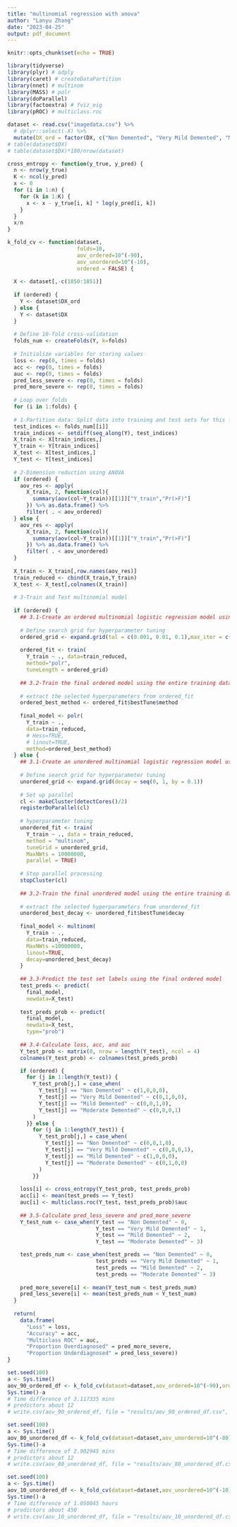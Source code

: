 ```yaml
---
title: "multinomial regression with anova"
author: "Lanyu Zhang"
date: "2023-04-25"
output: pdf_document
---
```


```r
knitr::opts_chunk$set(echo = TRUE)
```

```r
library(tidyverse)
library(plyr) # adply
library(caret) # createDataPartition
library(nnet) # multinom
library(MASS) # polr
library(doParallel)
library(factoextra) # fviz_eig
library(pROC) # multiclass.roc
```

```r
dataset <- read.csv("imagedata.csv") %>% 
  # dplyr::select(-X) %>%
  mutate(DX_ord = factor(DX, c("Non Demented", "Very Mild Demented", "Mild Demented", "Moderate Demented")))
# table(dataset$DX)
# table(dataset$DX)*100/nrow(dataset)
```

```r
cross_entropy <- function(y_true, y_pred) {
  n <- nrow(y_true)
  K <- ncol(y_pred)
  x <- 0
  for (i in 1:n) {
    for (k in 1:K) {
      x <- x - y_true[i, k] * log(y_pred[i, k])
    }
  }
  x/n
}

k_fold_cv <- function(dataset,
                      folds=10,
                      aov_ordered=10^(-90),
                      aov_unordered=10^(-10),
                      ordered = FALSE) {
  
  X <- dataset[,-c(1850:1851)]
  
  if (ordered) {
    Y <- dataset$DX_ord
  } else {
    Y <- dataset$DX
  }
  
  # Define 10-fold cross-validation
  folds_num <- createFolds(Y, k=folds)
  
  # Initialize variables for storing values
  loss <- rep(0, times = folds)
  acc <- rep(0, times = folds)
  auc <- rep(0, times = folds)
  pred_less_severe <- rep(0, times = folds)
  pred_more_severe <- rep(0, times = folds)
  
  # Loop over folds
  for (i in 1:folds) {
  
  # 1-Partition data: Split data into training and test sets for this fold
  test_indices <- folds_num[[i]]
  train_indices <- setdiff(seq_along(Y), test_indices)
  X_train <- X[train_indices,]
  Y_train <- Y[train_indices]
  X_test <- X[test_indices,]
  Y_test <- Y[test_indices]
  
  # 2-Dimension reduction using ANOVA
  if (ordered) {
    aov_res <- apply(
      X_train, 2, function(col){
        summary(aov(col~Y_train))[[1]]["Y_train","Pr(>F)"]
      }) %>% as.data.frame() %>%
      filter( . < aov_ordered)
  } else {
    aov_res <- apply(
      X_train, 2, function(col){
        summary(aov(col~Y_train))[[1]]["Y_train","Pr(>F)"]
      }) %>% as.data.frame() %>%
      filter( . < aov_unordered)
  }
  
  X_train <- X_train[,row.names(aov_res)]
  train_reduced <- cbind(X_train,Y_train)
  X_test <- X_test[,colnames(X_train)]
  
  # 3-Train and Test multinomial model
  
  if (ordered) {
    ## 3.1-Create an ordered multinomial logistic regression model using MASS::polr
    
    # Define search grid for hyperparameter tuning
    ordered_grid <- expand.grid(tol = c(0.001, 0.01, 0.1),max_iter = c(50, 100, 200))
    
    ordered_fit <- train(
      Y_train ~ ., data=train_reduced,
      method="polr",
      tuneLength = ordered_grid)
    
    ## 3.2-Train the final ordered model using the entire training dataset with the selected hyperparameters
    
    # extract the selected hyperparameters from ordered_fit
    ordered_best_method <- ordered_fit$bestTune$method
    
    final_model <- polr(
      Y_train ~ .,
      data=train_reduced,
      # Hess=TRUE,
      # linout=TRUE,
      method=ordered_best_method)
  } else {
    ## 3.1-Create an unordered multinomial logistic regression model using nnet::multinom
    
    # Define search grid for hyperparameter tuning
    unordered_grid <- expand.grid(decay = seq(0, 1, by = 0.1))
    
    # Set up parallel
    cl <- makeCluster(detectCores()/2)
    registerDoParallel(cl)
    
    # hyperparameter tuning
    unordered_fit <- train(
      Y_train ~ ., data = train_reduced,
      method = "multinom",
      tuneGrid = unordered_grid,
      MaxNWts = 10000000,
      parallel = TRUE)
    
    # Stop parallel processing
    stopCluster(cl)
    
    ## 3.2-Train the final unordered model using the entire training dataset with the selected hyperparameters
    
    # extract the selected hyperparameters from unordered_fit
    unordered_best_decay <- unordered_fit$bestTune$decay
    
    final_model <- multinom(
      Y_train ~ .,
      data=train_reduced,
      MaxNWts =10000000,
      linout=TRUE,
      decay=unordered_best_decay)
    }
  
    ## 3.3-Predict the test set labels using the final ordered model
    test_preds <- predict(
      final_model,
      newdata=X_test)
    
    test_preds_prob <- predict(
      final_model,
      newdata=X_test,
      type="prob")
  
    ## 3.4-Calculate loss, acc, and auc
    Y_test_prob <- matrix(0, nrow = length(Y_test), ncol = 4)
    colnames(Y_test_prob) <- colnames(test_preds_prob)

    if (ordered) {
      for (j in 1:length(Y_test)) {
        Y_test_prob[j,] = case_when(
          Y_test[j] == "Non Demented" ~ c(1,0,0,0),
          Y_test[j] == "Very Mild Demented" ~ c(0,1,0,0),
          Y_test[j] == "Mild Demented" ~ c(0,0,1,0),
          Y_test[j] == "Moderate Demented" ~ c(0,0,0,1)
        )
      }} else {
        for (j in 1:length(Y_test)) {
          Y_test_prob[j,] = case_when(
            Y_test[j] == "Non Demented" ~ c(0,0,1,0),
            Y_test[j] == "Very Mild Demented" ~ c(0,0,0,1),
            Y_test[j] == "Mild Demented" ~ c(1,0,0,0),
            Y_test[j] == "Moderate Demented" ~ c(0,1,0,0)
          )
        }}
    
    loss[i] <- cross_entropy(Y_test_prob, test_preds_prob)
    acc[i] <- mean(test_preds == Y_test)
    auc[i] <- multiclass.roc(Y_test, test_preds_prob)$auc
    
    ## 3.5-Calculate pred_less_severe and pred_more_severe
    Y_test_num <- case_when(Y_test == "Non Demented" ~ 0,
                            Y_test == "Very Mild Demented" ~ 1,
                            Y_test == "Mild Demented" ~ 2,
                            Y_test == "Moderate Demented" ~ 3)

    test_preds_num <- case_when(test_preds == "Non Demented" ~ 0,
                            test_preds == "Very Mild Demented" ~ 1,
                            test_preds == "Mild Demented" ~ 2,
                            test_preds == "Moderate Demented" ~ 3)
    
    pred_more_severe[i] <- mean(Y_test_num < test_preds_num)
    pred_less_severe[i] <- mean(test_preds_num < Y_test_num)
  }
  
  return(
    data.frame(
      "Loss" = loss,
      "Accuracy" = acc,
      "Multiclass ROC" = auc,
      "Proportion Overdiagnosed" = pred_more_severe,
      "Proportion Underdiagnosed" = pred_less_severe))
}
```

```r
set.seed(100)
a <- Sys.time()
aov_90_ordered_df <- k_fold_cv(dataset=dataset,aov_ordered=10^(-90),ordered = TRUE)
Sys.time()-a
# Time difference of 3.117335 mins
# predictors about 12
# write.csv(aov_90_ordered_df, file = "results/aov_90_ordered_df.csv", row.names = FALSE)
```

```r
set.seed(100)
a <- Sys.time()
aov_80_unordered_df <- k_fold_cv(dataset=dataset,aov_unordered=10^(-80),ordered = FALSE)
Sys.time()-a
# Time difference of 2.902945 mins
# predictors about 12
# write.csv(aov_80_unordered_df, file = "results/aov_80_unordered_df.csv", row.names = FALSE)
```

```r
set.seed(100)
a <- Sys.time()
aov_10_unordered_df <- k_fold_cv(dataset=dataset,aov_unordered=10^(-10),ordered = FALSE)
Sys.time()-a
# Time difference of 1.050045 hours
# predictors about 450
# write.csv(aov_10_unordered_df, file = "results/aov_10_unordered_df.csv", row.names = FALSE)
```
